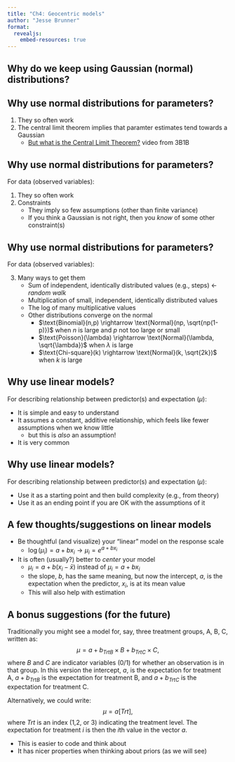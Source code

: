 ```yaml
---
title: "Ch4: Geocentric models"
author: "Jesse Brunner"
format: 
  revealjs:
    embed-resources: true
---
```


## Why do we keep using Gaussian (normal) distributions?


## Why use normal distributions for parameters? {.smaller}

  1.  They so often work
  2.  The central limit theorem implies that paramter estimates tend towards a Gaussian 
      * [But what is the Central Limit Theorem?](https://youtu.be/zeJD6dqJ5lo) video from 3B1B 
  

## Why use normal distributions for parameters? {.smaller}

For data (observed variables): 

1. They so often work
2. Constraints
    * They imply so few assumptions (other than finite variance)
    * If you think a Gaussian is not right, then you _know_ of some other constraint(s)

## Why use normal distributions for parameters? {.smaller}

For data (observed variables): 

3. Many ways to get them 
    * Sum of independent, identically distributed values (e.g., steps) <- _random walk_
    * Multiplication of small, independent, identically distributed values
    * The log of many multiplicative values
    * Other distributions converge on the normal
        * $\text{Binomial}(n,p) \rightarrow \text{Normal}(np, \sqrt{np(1-p)})$ when $n$ is large and $p$ not too large or small
        * $\text{Poisson}(\lambda) \rightarrow \text{Normal}(\lambda, \sqrt{\lambda})$ when $\lambda$ is large 
        * $\text{Chi-square}(k) \rightarrow \text{Normal}(k, \sqrt{2k})$ when $k$ is large

## Why use linear models? {.smaller}

For describing relationship between predictor(s) and expectation ($\mu$): 

* It is simple and easy to understand
* It assumes a constant, additive relationship, which feels like fewer assumptions when we know little 
    * but this is _also_ an assumption!
* It is very common

## Why use linear models? {.smaller}

For describing relationship between predictor(s) and expectation ($\mu$): 

* Use it as a starting point and then build complexity (e.g., from theory)
* Use it as an ending point if you are OK with the assumptions of it

## A few thoughts/suggestions on linear models {.smaller}

* Be thoughtful (and visualize) your "linear" model on the response scale
    * $\log(\mu_i) = a + b x_i \rightarrow \mu_i = e^{a + b x_i}$ 
* It is often (usually?) better to _center_ your model
    * $\mu_i = a + b (x_i-\bar{x})$ instead of $\mu_i = a + b x_i$
    * the slope, $b$, has the same meaning, but now the intercept, $a$, is the expectation when the predictor, $x_i$, is at its mean value
    * This will also help with estimation

## A bonus suggestions (for the future) {.smaller}

Traditionally you might see a model for, say, three treatment groups, A, B, C, written as:
$$
\mu = a + b_{TrtB}\times B + b_{TrtC} \times C,
$$
where $B$ and $C$ are indicator variables (0/1) for whether an observation is in that group. 
In this version the intercept, $a$, is the expectation for treatment A, $a + b_{TrtB}$ is the expectation for treatment B, and $a+b_{TrtC}$ is the expectation for treatment C.

Alternatively, we could write:
$$
\mu = a[Trt],
$$
where $Trt$ is an index (1,2, or 3) indicating the treatment level. The expectation for treatment $i$ is then the $i$th value in the vector $a$. 

 * This is easier to code and think about
 * It has nicer properties when thinking about priors (as we will see)